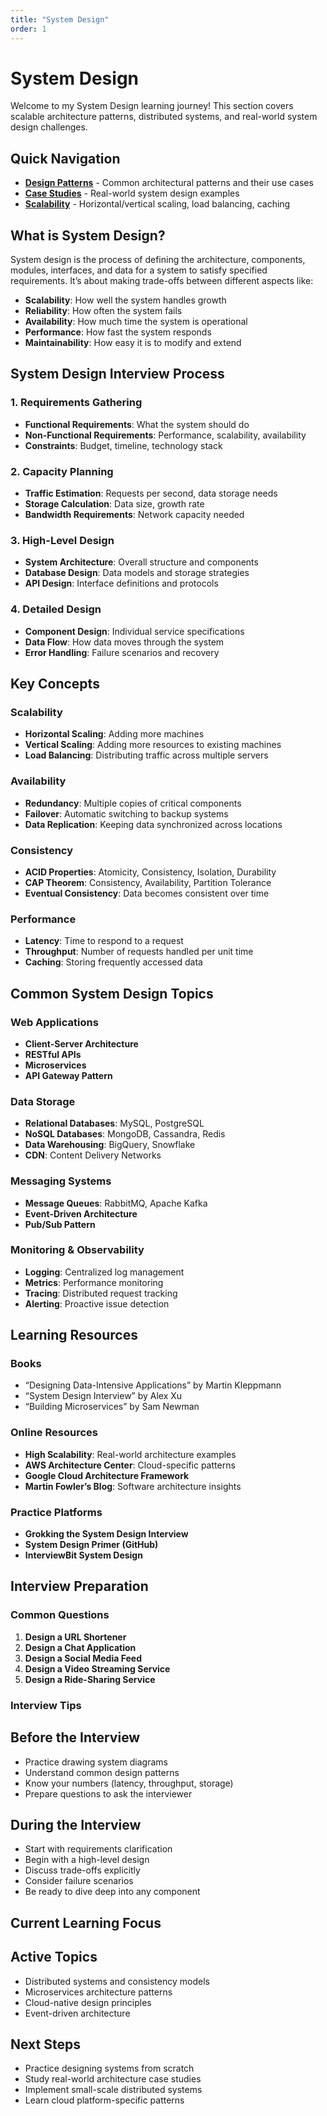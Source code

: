 ```yaml
---
title: "System Design"
order: 1
---
```


# System Design

Welcome to my System Design learning journey! This section covers scalable architecture patterns, distributed systems, and real-world system design challenges.

## Quick Navigation

- **[Design Patterns](/system-design/patterns.qmd)** - Common architectural patterns and their use cases
- **[Case Studies](/system-design/case-studies.qmd)** - Real-world system design examples
- **[Scalability](/system-design/scalability.qmd)** - Horizontal/vertical scaling, load balancing, caching

## What is System Design?

System design is the process of defining the architecture, components, modules, interfaces, and data for a system to satisfy specified requirements. It's about making trade-offs between different aspects like:

- **Scalability**: How well the system handles growth
- **Reliability**: How often the system fails
- **Availability**: How much time the system is operational
- **Performance**: How fast the system responds
- **Maintainability**: How easy it is to modify and extend

## System Design Interview Process

### 1. Requirements Gathering
- **Functional Requirements**: What the system should do
- **Non-Functional Requirements**: Performance, scalability, availability
- **Constraints**: Budget, timeline, technology stack

### 2. Capacity Planning
- **Traffic Estimation**: Requests per second, data storage needs
- **Storage Calculation**: Data size, growth rate
- **Bandwidth Requirements**: Network capacity needed

### 3. High-Level Design
- **System Architecture**: Overall structure and components
- **Database Design**: Data models and storage strategies
- **API Design**: Interface definitions and protocols

### 4. Detailed Design
- **Component Design**: Individual service specifications
- **Data Flow**: How data moves through the system
- **Error Handling**: Failure scenarios and recovery

## Key Concepts

### Scalability
- **Horizontal Scaling**: Adding more machines
- **Vertical Scaling**: Adding more resources to existing machines
- **Load Balancing**: Distributing traffic across multiple servers

### Availability
- **Redundancy**: Multiple copies of critical components
- **Failover**: Automatic switching to backup systems
- **Data Replication**: Keeping data synchronized across locations

### Consistency
- **ACID Properties**: Atomicity, Consistency, Isolation, Durability
- **CAP Theorem**: Consistency, Availability, Partition Tolerance
- **Eventual Consistency**: Data becomes consistent over time

### Performance
- **Latency**: Time to respond to a request
- **Throughput**: Number of requests handled per unit time
- **Caching**: Storing frequently accessed data

## Common System Design Topics

### Web Applications
- **Client-Server Architecture**
- **RESTful APIs**
- **Microservices**
- **API Gateway Pattern**

### Data Storage
- **Relational Databases**: MySQL, PostgreSQL
- **NoSQL Databases**: MongoDB, Cassandra, Redis
- **Data Warehousing**: BigQuery, Snowflake
- **CDN**: Content Delivery Networks

### Messaging Systems
- **Message Queues**: RabbitMQ, Apache Kafka
- **Event-Driven Architecture**
- **Pub/Sub Pattern**

### Monitoring & Observability
- **Logging**: Centralized log management
- **Metrics**: Performance monitoring
- **Tracing**: Distributed request tracking
- **Alerting**: Proactive issue detection

## Learning Resources

### Books
- "Designing Data-Intensive Applications" by Martin Kleppmann
- "System Design Interview" by Alex Xu
- "Building Microservices" by Sam Newman

### Online Resources
- **High Scalability**: Real-world architecture examples
- **AWS Architecture Center**: Cloud-specific patterns
- **Google Cloud Architecture Framework**
- **Martin Fowler's Blog**: Software architecture insights

### Practice Platforms
- **Grokking the System Design Interview**
- **System Design Primer (GitHub)**
- **InterviewBit System Design**

## Interview Preparation

### Common Questions
1. **Design a URL Shortener**
2. **Design a Chat Application**
3. **Design a Social Media Feed**
4. **Design a Video Streaming Service**
5. **Design a Ride-Sharing Service**

### Interview Tips

::: {.callout-tip}
## Before the Interview
- Practice drawing system diagrams
- Understand common design patterns
- Know your numbers (latency, throughput, storage)
- Prepare questions to ask the interviewer
:::

::: {.callout-warning}
## During the Interview
- Start with requirements clarification
- Begin with a high-level design
- Discuss trade-offs explicitly
- Consider failure scenarios
- Be ready to dive deep into any component
:::

## Current Learning Focus

::: {.callout-note}
## Active Topics
- Distributed systems and consistency models
- Microservices architecture patterns
- Cloud-native design principles
- Event-driven architecture
:::

::: {.callout-tip}
## Next Steps
- Practice designing systems from scratch
- Study real-world architecture case studies
- Implement small-scale distributed systems
- Learn cloud platform-specific patterns
::: 